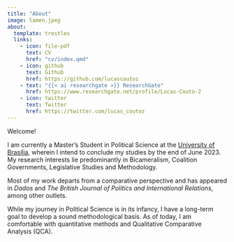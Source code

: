 ---
title: "About"
image: lamen.jpeg
about:
  template: trestles
  links:
    - icon: file-pdf
      text: CV
      href: "cv/index.qmd"
    - icon: github
      text: Github
      href: https://github.com/lucascoutoz
    - text: "{{< ai researchgate >}} ResearchGate"
      href: https://www.researchgate.net/profile/Lucas-Couto-2
    - icon: twitter
      text: Twitter
      href: https://twitter.com/lucas_coutoz
---

Welcome!

I am currently a Master's Student in Political Science at the [University of Brasília](http://ipol.unb.br/), wherein I intend to conclude my studies by the end of June 2023. My research interests lie predominantly in Bicameralism, Coalition Governments, Legislative Studies and Methodology.

Most of my work departs from a comparative perspective and has appeared in *Dados* and *The British Journal of Politics and International Relations*, among other outlets.

While my journey in Political Science is in its infancy, I have a long-term goal to develop a sound methodological basis. As of today, I am comfortable with quantitative methods and Qualitative Comparative Analysis (QCA).
